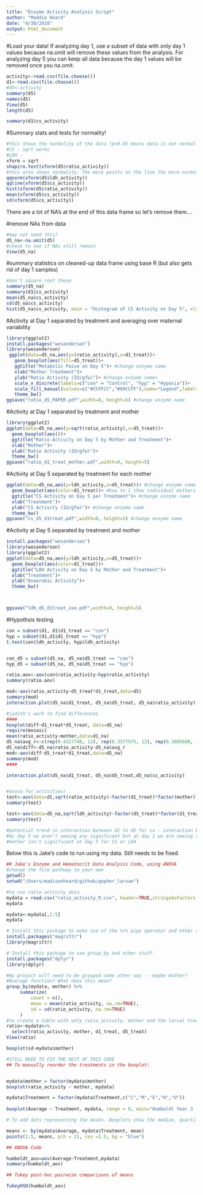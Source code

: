 ```yaml
---
title: "Enzyme Activity Analysis Script"
author: "Maddie Heard"
date: "4/30/2018"
output: html_document
---
```


#Load your data! If analyzing day 1, use a subset of data with only day 1 values because na.omit will remove these values from the analysis. For analyzing day 5 you can keep all data because the day 1 values will be removed once you na.omit.
```r
activity<-read.csv(file.choose())
d1<-read.csv(file.choose())
#d5<-activity
summary(d5)
names(d5)
View(d5)
length(d5)

summary(d1$cs_activity)
```


#Summary stats and tests for normality!
```r
#this shows the normality of the data (p<0.05 means data is not normal - must transform!)
#CS - sqrt works 
#LDH - 
xform = sqrt
shapiro.test(xform(d5$ratio_activity))
#this also shows normality. The more points on the line the more normal data is.
qqnorm(xform(d5$ldh_activity))
qqline(xform(d5$cs_activity))
hist(xform(d5$ratio_activity))
mean(xform(d5$cs_activity))
sd(xform(d5$cs_activity))
```


There are a lot of NA's at the end of this data frame so let's remove them....

#remove NAs from data
```r
#may not need this?
d5_na<-na.omit(d5)
#check to see if NAs still remain
View(d5_na)
```

#summary statistics on cleaned-up data frame using base R (but also gets rid of day 1 samples)
```r
#don't square root these
summary(d5_na)
summary(d1$cs_activity)
mean(d5_na$cs_activity)
sd(d5_na$cs_activity)
hist(d5_na$cs_activity, main = "Histogram of CS Activity on Day 5", xlab="CS Activity (IU/gfw)")
```




#Activity at Day 1 separated by treatment and averaging over maternal variability
```r
library(ggplot2)
install.packages("wesanderson")
library(wesanderson)
 ggplot(data=d5_na,aes(y=(ratio_activity),x=d1_treat))+ 
   geom_boxplot(aes(fill=d5_treat))+
   ggtitle("Metabolic Poise on Day 5")+ #change enzyme name
   xlab("Mother Treatment")+
   ylab("Ratio Activity (IU/gfw)")+ #change enzyme name+
   scale_x_discrete(labels=c("con" = "Control", "hyp" = "Hypoxia"))+
   scale_fill_manual(values=c("#CCFFCC","#99CCFF"),name="Legend",labels=c("Day 5 Control", "Day 5 Hypoxia"))+
   theme_bw()
ggsave("ratio_d5_PAPER.pdf",width=8, height=5) #change enzyme name
```



#Activity at Day 1 separated by treatment and mother
```r
library(ggplot2)
ggplot(data=d5_na,aes(y=sqrt(ratio_activity),x=d5_treat))+
  geom_boxplot(aes())+
  ggtitle("Ratio Activity on Day 5 by Mother and Treatment")+
  xlab("Mother")+
  ylab("Ratio Activity (IU/gfw)")+
  theme_bw()
ggsave("ratio_d1_treat_mother.pdf",width=8, height=5)
```




#Activity at Day 5 separated by treatment for each mother
```r
ggplot(data=d5_na,aes(y=ldh_activity,x=d5_treat))+ #change enzyme name
  geom_boxplot(aes(color=d1_treat))+ #how to I show individual mothers that contirbuted to each treatment?
  ggtitle("CS Activity on Day 5 per Treatment")+ #change enzyme name
  xlab("Treatment")+
  ylab("CS Activity (IU/gfw)")+ #change enzyme name
  theme_bw()
ggsave("cs_d5_d1treat.pdf",width=8, height=5) #change enzyme name
```



#Activity at Day 5 separated by treatment and mother
```r
install.packages("wesanderson")
library(wesanderson)
library(ggplot2)
ggplot(data=d5_na,aes(y=ldh_activity,x=d5_treat))+
  geom_boxplot(aes(color=d1_treat))+
  ggtitle("LDH Activity on Day 5 by Mother and Treatment")+
  xlab("Treatment")+
  ylab("Anaerobic Activity")+
  theme_bw()



ggsave("ldh_d5_d1treat_use.pdf",width=8, height=5)
```


#Hypothsis testing
```r

con = subset(d1, d1$d1_treat == "con")
hyp = subset(d1,d1$d1_treat == "hyp")
t.test(con$ldh_activity, hyp$ldh_activity)


con_d5 = subset(d5_na, d5_na$d5_treat == "con")
hyp_d5 = subset(d5_na, d5_na$d5_treat == "hyp")

ratio.aov<-aov(con$ratio_activity~hyp$ratio_activity)
summary(ratio.aov)

mod<-aov(ratio_activity~d5_treat*d1_treat,data=d5)
summary(mod)
interaction.plot(d5_na$d1_treat, d5_na$d5_treat, d5_na$ratio_activity)

#judith's work to find differences
####
boxplot(diff~d1_treat*d5_treat, data=d5_na)
require(mosaic)
mean(ratio_activity~mother,data=d1_na)
d5_na$avg_r<-c(rep(0.4327740, 13), rep(0.3377975, 12), rep(0.1605600, 11), rep(0.2435607, 8))
d5_na$diff<-d5_na$ratio_activity-d5_na$avg_r
mod<-aov(diff~d5_treat*d1_treat,data=d5_na)
summary(mod)
####

interaction.plot(d5_na$d1_treat, d5_na$d5_treat,d5_na$cs_activity)


#anova for activities!
test<-aov(data=d1,sqrt(ratio_activity)~factor(d1_treat)*factor(mother))
summary(test)

test<-aov(data=d5_na,sqrt(ldh_activity)~factor(d5_treat)*factor(d1_treat))
summary(test)

#potential trend in interaction between d1 to d5 for cs - interaction between timepoints
#by day 5 we aren't seeing any significant but at day 1 we are seeing significance for both cs and ldh 
#mother isn't significant at day 5 for CS or LDH
```
















Below this is Jake's code to run using my data. Still needs to be fixed.

```r
## Jake's Enzyme and Hematocrit Data Analysis Code, using ANOVA
#change the file pathway to your own
getwd()
setwd("/Users/madisonheard/github/gopher_larvae")

#to run ratio activity data
mydata = read.csv("ratio_activity_R.csv", header=TRUE,stringsAsFactors = FALSE)
mydata

mydata<-mydata[,1:5]
mydata
```

```r
# Install this package to make use of the %>% pipe operator and other stuff.
install.packages("magrittr")
library(magrittr)
```


```r

# Install this package to use group_by and other stuff.
install.packages("dplyr")
library(dplyr)

#my project will need to be grouped some other way -- maybe mother?
#Average function? What does this mean?
group_by(mydata, mother) %>%
     summarize(
         count = n(),
         mean = mean(ratio_activity, na.rm=TRUE),
         sd = sd(ratio_activity, na.rm=TRUE)
     )
#to create a table with only ratio_activity, mother and the larval treatment columns
ratio<-mydata%>%
  select(ratio_activity, mother, d1_treat, d5_treat)
View(ratio)

```


```r
boxplot(sd~mydata$mother)
```






```r
#STILL NEED TO FIX THE REST OF THIS CODE
## To manually reorder the treatments in the boxplot:


mydata$mother = factor(mydata$mother)
boxplot(ratio_activity ~ mother, mydata)

mydata$Treatment = factor(mydata$Treatment,c("C","M","E","R","U")) 
    
boxplot(Average ~ Treatment, mydata, range = 0, main="Humboldt Year 3 - Upwelling\nBlack Rockfish Hematocrit", xlab="Treatment",ylab="Hematocrit (Erythrocyte %)",ylim=c(.3,.6))
```


```r
# To add dots representing the means. Boxplots show the median, quartiles and min&max.

means <- by(mydata$Average, mydata$Treatment, mean)
points(1:5, means, pch = 21, cex =1.5, bg = "blue")
```


```r
## ANOVA Code

humboldt_aov=aov(Average~Treatment,mydata)
summary(humboldt_aov)

```

```r
## Tukey post-hoc pairwise comparisons of means

TukeyHSD(humboldt_aov)
```


